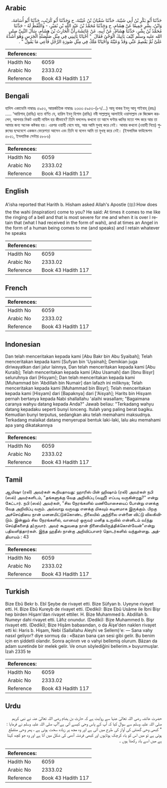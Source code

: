 ## Arabic


<div dir="rtl" lang="ar" style={{fontSize:'larger',backgroundColor:'#f8f9fa',padding:20}}>
حَدَّثَنَا أَبُو بَكْرِ بْنُ أَبِي شَيْبَةَ، حَدَّثَنَا سُفْيَانُ بْنُ عُيَيْنَةَ، ح وَحَدَّثَنَا أَبُو كُرَيْبٍ، حَدَّثَنَا أَبُو أُسَامَةَ، وَابْنُ، بِشْرٍ جَمِيعًا عَنْ هِشَامٍ، ح وَحَدَّثَنَا مُحَمَّدُ بْنُ عَبْدِ اللَّهِ بْنِ نُمَيْرٍ، - وَاللَّفْظُ لَهُ - حَدَّثَنَا مُحَمَّدُ بْنُ بِشْرٍ، حَدَّثَنَا هِشَامٌ، عَنْ أَبِيهِ، عَنْ عَائِشَةَ، أَنَّ الْحَارِثَ بْنَ هِشَامٍ، سَأَلَ النَّبِيَّ صلى الله عليه وسلم كَيْفَ يَأْتِيكَ الْوَحْىُ فَقَالَ ‏ "‏ أَحْيَانًا يَأْتِينِي فِي مِثْلِ صَلْصَلَةِ الْجَرَسِ وَهُوَ أَشَدُّهُ عَلَىَّ ثُمَّ يَفْصِمُ عَنِّي وَقَدْ وَعَيْتُهُ وَأَحْيَانًا مَلَكٌ فِي مِثْلِ صُورَةِ الرَّجُلِ فَأَعِي مَا يَقُولُ ‏"‏ ‏.‏
</div>
<div style={{backgroundColor:'#f8f9fa',padding:20, marginBottom: 10}}><table> <thead> <tr> <th>References:</th> <th></th> </tr> </thead> <tbody><tr><td>Hadith No</td><td>6059</td></tr><tr><td>Arabic No</td><td>2333.02</td></tr><tr><td>Reference</td><td>Book 43 Hadith 117</td></tr></tbody></table></div>

## Bengali


<div dir="ltr" lang="bn" style={{fontSize:'larger',backgroundColor:'#f8f9fa',padding:20}}>
হাদিস একাডেমি নাম্বারঃ ৫৯৫৩, আন্তর্জাতিক নাম্বারঃ ২৩৩৩ ৫৯৫৩-(৮৭/...) আবূ বাকর ইবনু আবূ শাইবাহ্ (রহঃ) ..... ‘আয়িশাহ্ (রাযিঃ) হতে বর্ণিত যে, হারিস ইবনু হিশাম (রাযিঃ) নবী সাল্লাল্লাহু আলাইহি ওয়াসাল্লাম কে জিজ্ঞেস করলেন, আপনার নিকট ওয়াহী নাযিল হয় কীভাবে? তিনি বললেনঃ কখনো তা আসে ঘণ্টার ধ্বনির মতো শব্দ করে আর তা আমার জন্য অনেক কষ্টকর হয়। এরপর ওয়াহী থেমে যায়, আর আমি মুখস্থ করে নেই। আবার কখনো (ওয়াহী নিয়ে) পুরুষের ছদ্মবেশে একজন ফেরেশতা আসেন এবং তিনি যা বলেন আমি তা মুখস্থ করে নেই। (ইসলামিক ফাউন্ডেশন ৫৮৫১, ইসলামিক সেন্টার ৫৮৮৬)
</div>
<div style={{backgroundColor:'#f8f9fa',padding:20, marginBottom: 10}}><table> <thead> <tr> <th>References:</th> <th></th> </tr> </thead> <tbody><tr><td>Hadith No</td><td>6059</td></tr><tr><td>Arabic No</td><td>2333.02</td></tr><tr><td>Reference</td><td>Book 43 Hadith 117</td></tr></tbody></table></div>

## English


<div dir="ltr" lang="en" style={{fontSize:'larger',backgroundColor:'#f8f9fa',padding:20}}>
A'isha reported that Harith b. Hisham asked Allah's Apostle (ﷺ):How does the the wahi (inspiration) come to you? He said: At times it comes to me like the ringing of a bell and that is most severe for me and when it is over I retain that (what I had received in the form of wahi), and at times an Angel in the form of a human being comes to me (and speaks) and I retain whatever he speaks
</div>
<div style={{backgroundColor:'#f8f9fa',padding:20, marginBottom: 10}}><table> <thead> <tr> <th>References:</th> <th></th> </tr> </thead> <tbody><tr><td>Hadith No</td><td>6059</td></tr><tr><td>Arabic No</td><td>2333.02</td></tr><tr><td>Reference</td><td>Book 43 Hadith 117</td></tr></tbody></table></div>

## French


<div dir="ltr" lang="fr" style={{fontSize:'larger',backgroundColor:'#f8f9fa',padding:20}}>

</div>
<div style={{backgroundColor:'#f8f9fa',padding:20, marginBottom: 10}}><table> <thead> <tr> <th>References:</th> <th></th> </tr> </thead> <tbody><tr><td>Hadith No</td><td>6059</td></tr><tr><td>Arabic No</td><td>2333.02</td></tr><tr><td>Reference</td><td>Book 43 Hadith 117</td></tr></tbody></table></div>

## Indonesian


<div dir="ltr" lang="id" style={{fontSize:'larger',backgroundColor:'#f8f9fa',padding:20}}>
Dan telah menceritakan kepada kami [Abu Bakr bin Abu Syaibah]; Telah menceritakan kepada kami [Sufyan bin 'Uyainah]; Demikian juga diriwayatkan dari jalur lainnya, Dan telah menceritakan kepada kami [Abu Kuraib]; Telah menceritakan kepada kami [Abu Usamah] dan [Ibnu Bisyr] seluruhnya dari [Hisyam]; Dan telah menceritakan kepada kami [Muhammad bin 'Abdillah bin Numair] dan lafazh ini miliknya; Telah menceritakan kepada kami [Muhammad bin Bisyr]; Telah menceritakan kepada kami [Hisyam] dari [Bapaknya] dari ['Aisyah]; Harits bin Hisyam pernah bertanya kepada Nabi shallallahu 'alaihi wasallam; "Bagaimana caranya wahyu datang kepada Anda?" Jawab beliau: "Terkadang wahyu datang kepadaku seperti bunyi lonceng. Itulah yang paling berat bagiku. Kemudian bunyi terputus, sedangkan aku telah memahami maksudnya. Terkadang malaikat datang menyerupai bentuk laki-laki, lalu aku memahami apa yang dikatakannya
</div>
<div style={{backgroundColor:'#f8f9fa',padding:20, marginBottom: 10}}><table> <thead> <tr> <th>References:</th> <th></th> </tr> </thead> <tbody><tr><td>Hadith No</td><td>6059</td></tr><tr><td>Arabic No</td><td>2333.02</td></tr><tr><td>Reference</td><td>Book 43 Hadith 117</td></tr></tbody></table></div>

## Tamil


<div dir="ltr" lang="ta" style={{fontSize:'larger',backgroundColor:'#f8f9fa',padding:20}}>
ஆயிஷா (ரலி) அவர்கள் கூறியதாவது: ஹாரிஸ் பின் ஹிஷாம் (ரலி) அவர்கள் நபி (ஸல்) அவர்களிடம், "தங்களுக்கு வேத அறிவிப்பு (வஹீ) எப்படி வருகின்றது?" என்று கேட்டார். நபி (ஸல்) அவர்கள், "சில நேரங்களில் மணியோசையைப் போன்று எனக்கு வேத அறிவிப்பு வரும். அவ்வாறு வருவது எனக்கு மிகவும் கடினமாக இருக்கும். பிறகு அச்செய்தியை நான் மனனமிட்டுக்கொண்ட நிலையில் அந்நிலை என்னை விட்டு விலகிவிடும். இன்னும் சில நேரங்களில், வானவர் ஒருவர் மனித உருவில் என்னிடம் வ(ந்து செய்திகளைத் த)ருவார். அவர் கூறுவதை நான் நினைவிலிருத்திக்கொள்வேன்"என்று பதிலளித்தார்கள். இந்த ஹதீஸ் நான்கு அறிவிப்பாளர் தொடர்களில் வந்துள்ளது. அத்தியாயம் : 43
</div>
<div style={{backgroundColor:'#f8f9fa',padding:20, marginBottom: 10}}><table> <thead> <tr> <th>References:</th> <th></th> </tr> </thead> <tbody><tr><td>Hadith No</td><td>6059</td></tr><tr><td>Arabic No</td><td>2333.02</td></tr><tr><td>Reference</td><td>Book 43 Hadith 117</td></tr></tbody></table></div>

## Turkish


<div dir="ltr" lang="tr" style={{fontSize:'larger',backgroundColor:'#f8f9fa',padding:20}}>
Bize Ebû Bekr b. Ebî Şeybe de rivayet etti. Bize Süfyan b. Uyeyne rivayet etti. H. Bize Ebû Kureyb de rivayet etti. (Dediki): Bize Ebû Usâme ile İbni Bişr hep birden Hişam'dan rivayet ettiler. H. Bize Muhammed b. Abdillah b. Numeyr dahi rivayet etti. Lâfız onundur. (Dediki): Bize Muhammed b. Bişr rivayet etti. (Dediki); Bize Hişâm babasından, o da Âişe'den naklen rivayet etti ki: Haris b. Hişam, Nebi (Sallallahu Aleyhi ve Sellem)'e: — Sana vahy nasxl geliyor? diye sormuş da : «Bazan bana çan sesi gibi gelir. Bu benim için en şiddetli olandır. Sonra açılırım ve o vahyi bellemiş olurum. Bâzan da adam suretinde bir melek gelir. Ve onun söylediğini bellerim.» buyurmuşlar. İzah 2335 te
</div>
<div style={{backgroundColor:'#f8f9fa',padding:20, marginBottom: 10}}><table> <thead> <tr> <th>References:</th> <th></th> </tr> </thead> <tbody><tr><td>Hadith No</td><td>6059</td></tr><tr><td>Arabic No</td><td>2333.02</td></tr><tr><td>Reference</td><td>Book 43 Hadith 117</td></tr></tbody></table></div>

## Urdu


<div dir="rtl" lang="ur" style={{fontSize:'larger',backgroundColor:'#f8f9fa',padding:20}}>
حضرت عائشہ رضی اللہ تعالیٰ عنہا سے روایت ہے کہ حارث بن ہشام رضی اللہ تعالیٰ عنہ نے نبی کریم صلی اللہ علیہ وسلم سے سوال کیا کہ آپ کے پاس وحی کیسے آتی ہے؟آپ صلی اللہ علیہ وسلم نے فرمایا : " کبھی وحی گھنٹی کی آواز کی طرح میں آتی ہے اور وہ مجھ پر زیادہ سخت ہوتی ہے ، پھر وحی منقطع ہوتی ہے تو میں اس کو یاد کرچک ہوتاہوں اور کبھی فرشتہ آدمی کی شکل میں آتا ہے اور وہ جو کچھ کہتا ہے میں اسے یاد رکھتا ہوں ۔
</div>
<div style={{backgroundColor:'#f8f9fa',padding:20, marginBottom: 10}}><table> <thead> <tr> <th>References:</th> <th></th> </tr> </thead> <tbody><tr><td>Hadith No</td><td>6059</td></tr><tr><td>Arabic No</td><td>2333.02</td></tr><tr><td>Reference</td><td>Book 43 Hadith 117</td></tr></tbody></table></div>